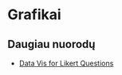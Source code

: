 # Grafikai


## Daugiau nuorodų

* [Data Vis for Likert Questions](https://lmudge13.github.io/sample_code/likert_graphs.html)
